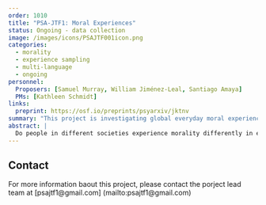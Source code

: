 ```yaml
---
order: 1010
title: "PSA-JTF1: Moral Experiences"
status: Ongoing - data collection
image: /images/icons/PSAJTF001icon.png
categories:
  - morality
  - experience sampling
  - multi-language
  - ongoing
personnel:
  Proposers: [Samuel Murray, William Jiménez-Leal, Santiago Amaya]
  PMs: [Kathleen Schmidt]
links:
  preprint: https://osf.io/preprints/psyarxiv/jktnv
summary: "This project is investigating global everyday moral experiences."
abstract: |
  Do people in different societies experience morality differently in everyday life? Using experience sampling methods, we investigate everyday moral experiences in a sample from 20 countries across 6 continents, thereby replicating and extending a large-scale study originally conducted in the United States and Canada. We aim to replicate key findings about the kinds of moral experiences people have, the relationship between such experiences and religious or political affiliation, how such experiences affect momentary feelings, and how such experiences influence moral behavior. An international sample enables us to assess the generalizability of these findings across different socio-cultural contexts.
---
```


## Contact

For more information baout this project, please contact the porject lead team at [psajtf1@gmail.com] (mailto:psajtf1@gmail.com)
